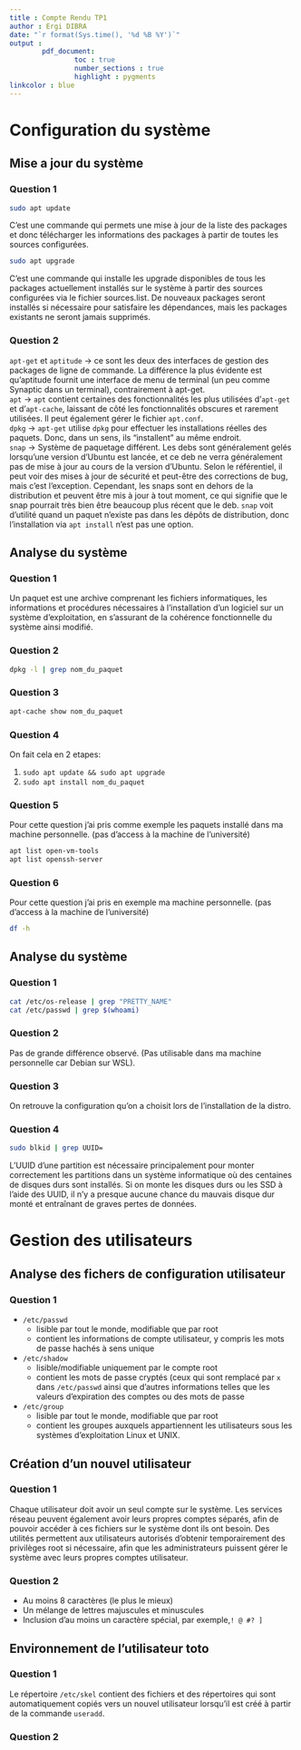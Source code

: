 ```yaml
---
title : Compte Rendu TP1 
author : Ergi DIBRA
date: "`r format(Sys.time(), '%d %B %Y')`"
output : 
        pdf_document:
                toc : true
                number_sections : true
                highlight : pygments
linkcolor : blue
---
```


# Configuration du système

## Mise a jour du système

### Question 1

```bash
sudo apt update
```
C'est une commande qui permets une mise à jour de la liste des packages et donc télécharger les informations des packages à partir de toutes les sources configurées.

```bash
sudo apt upgrade
```
C'est une commande qui installe les upgrade disponibles de tous les packages actuellement installés sur le système à partir des sources configurées via le fichier sources.list. De nouveaux packages seront installés si nécessaire pour satisfaire les dépendances, mais les packages existants ne seront jamais supprimés.

### Question 2

`apt-get` et `aptitude` $\rightarrow$ ce sont les deux des interfaces de gestion des packages de ligne de commande. La différence la plus évidente est qu'aptitude fournit une interface de menu de terminal (un peu comme Synaptic dans un terminal), contrairement à apt-get.\
`apt` $\rightarrow$ `apt` contient certaines des fonctionnalités les plus utilisées d'`apt-get` et d'`apt-cache`, laissant de côté les fonctionnalités obscures et rarement utilisées. Il peut également gérer le fichier `apt.conf`.\
`dpkg` $\rightarrow$ `apt-get` utilise `dpkg` pour effectuer les installations réelles des paquets. Donc, dans un sens, ils "installent" au même endroit.\
`snap` $\rightarrow$ Système de paquetage différent. Les debs sont généralement gelés lorsqu'une version d'Ubuntu est lancée, et ce deb ne verra généralement pas de mise à jour au cours de la version d'Ubuntu. Selon le référentiel, il peut voir des mises à jour de sécurité et peut-être des corrections de bug, mais c'est l'exception. Cependant, les snaps sont en dehors de la distribution et peuvent être mis à jour à tout moment, ce qui signifie que le snap pourrait très bien être beaucoup plus récent que le deb. `snap` voit d'utilité quand un paquet n'existe pas dans les dépôts de distribution, donc l'installation via `apt install` n'est pas une option.\

## Analyse du système

### Question 1

Un paquet est une archive comprenant les fichiers informatiques, les informations et procédures nécessaires à l’installation d’un logiciel sur un système d’exploitation, en s’assurant de la cohérence fonctionnelle du système ainsi modifié.

### Question 2

```bash
dpkg -l | grep nom_du_paquet
```
### Question 3
```bash
apt-cache show nom_du_paquet
```

### Question 4
On fait cela en 2 etapes:

1. `sudo apt update && sudo apt upgrade`
2. `sudo apt install nom_du_paquet`

### Question 5
Pour cette question j'ai pris comme exemple les paquets installé dans ma machine personnelle. (pas d'access à la machine de l'université)

```bash
apt list open-vm-tools
apt list openssh-server
```
### Question 6
Pour cette question j'ai pris en exemple ma machine personnelle. (pas d'access à la machine de l'université)
```bash
df -h
```
## Analyse du système

### Question 1

```bash
cat /etc/os-release | grep "PRETTY_NAME"
cat /etc/passwd | grep $(whoami)
```
### Question 2

Pas de grande différence observé. (Pas utilisable dans ma machine personnelle car Debian sur WSL).

### Question 3

On retrouve la configuration qu'on a choisit lors de l'installation de la distro.

### Question 4

```bash
sudo blkid | grep UUID=
```
L'UUID d'une partition est nécessaire principalement pour monter correctement les partitions dans un système informatique où des centaines de disques durs sont installés. Si on monte les disques durs ou les SSD à l'aide des UUID, il n'y a presque aucune chance du mauvais disque dur monté et entraînant de graves pertes de données. 

# Gestion des utilisateurs

## Analyse des fichers de configuration utilisateur

### Question 1

* `/etc/passwd`
    + lisible par tout le monde, modifiable que par root
    + contient les informations de compte utilisateur, y compris les mots de passe hachés à sens unique

* `/etc/shadow`
    + lisible/modifiable uniquement par le compte root
    + contient les mots de passe cryptés (ceux qui sont remplacé par `x` dans `/etc/passwd` ainsi que d'autres informations telles que les valeurs d'expiration des comptes ou des mots de passe

* `/etc/group`
    + lisible par tout le monde, modifiable que par root
    + contient les groupes auxquels appartiennent les utilisateurs sous les systèmes d'exploitation Linux et UNIX.

## Création d'un nouvel utilisateur

### Question 1

Chaque utilisateur doit avoir un seul compte sur le système. Les services réseau peuvent également avoir leurs propres comptes séparés, afin de pouvoir accéder à ces fichiers sur le système dont ils ont besoin. Des utilités permettent aux utilisateurs autorisés d'obtenir temporairement des privilèges root si nécessaire, afin que les administrateurs puissent gérer le système avec leurs propres comptes utilisateur.

### Question 2

* Au moins 8 caractères (le plus le mieux)
* Un mélange de lettres majuscules et minuscules
*  Inclusion d'au moins un caractère spécial, par exemple,`! @ #? ]`

## Environnement de l'utilisateur toto

### Question 1

Le répertoire `/etc/skel` contient des fichiers et des répertoires qui sont automatiquement copiés vers un nouvel utilisateur lorsqu'il est créé à partir de la commande `useradd`.

### Question 2

